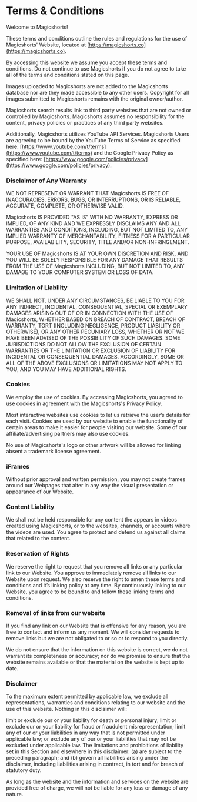 # Terms & Conditions

Welcome to Magicshorts!

These terms and conditions outline the rules and regulations for the use of Magicshorts' Website, located at [https://magicshorts.co](https://magicshorts.co).

By accessing this website we assume you accept these terms and conditions. Do not continue to use Magicshorts if you do not agree to take all of the terms and conditions stated on this page.

Images uploaded to Magicshorts are not added to the Magicshorts database nor are they made accessible to any other users. Copyright for all images submitted to Magicshorts remains with the original owner/author.

Magicshorts search results link to third party websites that are not owned or controlled by Magicshorts. Magicshorts assumes no responsibility for the content, privacy policies or practices of any third party websites.

Additionally, Magicshorts utilizes YouTube API Services. Magicshorts Users are agreeing to be bound by the YouTube Terms of Service as specified here: [https://www.youtube.com/t/terms](https://www.youtube.com/t/terms) and the Google Privacy Policy as specified here: [https://www.google.com/policies/privacy](https://www.google.com/policies/privacy).

### Disclaimer of Any Warranty
WE NOT REPRESENT OR WARRANT THAT Magicshorts IS FREE OF INACCURACIES, ERRORS, BUGS, OR INTERRUPTIONS, OR IS RELIABLE, ACCURATE, COMPLETE, OR OTHERWISE VALID.

Magicshorts IS PROVIDED "AS IS" WITH NO WARRANTY, EXPRESS OR IMPLIED, OF ANY KIND AND WE EXPRESSLY DISCLAIMS ANY AND ALL WARRANTIES AND CONDITIONS, INCLUDING, BUT NOT LIMITED TO, ANY IMPLIED WARRANTY OF MERCHANTABILITY, FITNESS FOR A PARTICULAR PURPOSE, AVAILABILITY, SECURITY, TITLE AND/OR NON-INFRINGEMENT.

YOUR USE OF Magicshorts IS AT YOUR OWN DISCRETION AND RISK, AND YOU WILL BE SOLELY RESPONSIBLE FOR ANY DAMAGE THAT RESULTS FROM THE USE OF Magicshorts INCLUDING, BUT NOT LIMITED TO, ANY DAMAGE TO YOUR COMPUTER SYSTEM OR LOSS OF DATA.

### Limitation of Liability
WE SHALL NOT, UNDER ANY CIRCUMSTANCES, BE LIABLE TO YOU FOR ANY INDIRECT, INCIDENTAL, CONSEQUENTIAL, SPECIAL OR EXEMPLARY DAMAGES ARISING OUT OF OR IN CONNECTION WITH THE USE OF Magicshorts, WHETHER BASED ON BREACH OF CONTRACT, BREACH OF WARRANTY, TORT (INCLUDING NEGLIGENCE, PRODUCT LIABILITY OR OTHERWISE), OR ANY OTHER PECUNIARY LOSS, WHETHER OR NOT WE HAVE BEEN ADVISED OF THE POSSIBILITY OF SUCH DAMAGES. SOME JURISDICTIONS DO NOT ALLOW THE EXCLUSION OF CERTAIN WARRANTIES OR THE LIMITATION OR EXCLUSION OF LIABILITY FOR INCIDENTAL OR CONSEQUENTIAL DAMAGES. ACCORDINGLY, SOME OR ALL OF THE ABOVE EXCLUSIONS OR LIMITATIONS MAY NOT APPLY TO YOU, AND YOU MAY HAVE ADDITIONAL RIGHTS.

### Cookies
We employ the use of cookies. By accessing Magicshorts, you agreed to use cookies in agreement with the Magicshorts's Privacy Policy.

Most interactive websites use cookies to let us retrieve the user’s details for each visit. Cookies are used by our website to enable the functionality of certain areas to make it easier for people visiting our website. Some of our affiliate/advertising partners may also use cookies.

No use of Magicshorts's logo or other artwork will be allowed for linking absent a trademark license agreement.

### iFrames
Without prior approval and written permission, you may not create frames around our Webpages that alter in any way the visual presentation or appearance of our Website.

### Content Liability
We shall not be held responsible for any content the appears in videos created using Magicshorts, or to the websites, channels, or accounts where the videos are used. You agree to protect and defend us against all claims that related to the content.

### Reservation of Rights
We reserve the right to request that you remove all links or any particular link to our Website. You approve to immediately remove all links to our Website upon request. We also reserve the right to amen these terms and conditions and it’s linking policy at any time. By continuously linking to our Website, you agree to be bound to and follow these linking terms and conditions.

### Removal of links from our website
If you find any link on our Website that is offensive for any reason, you are free to contact and inform us any moment. We will consider requests to remove links but we are not obligated to or so or to respond to you directly.

We do not ensure that the information on this website is correct, we do not warrant its completeness or accuracy; nor do we promise to ensure that the website remains available or that the material on the website is kept up to date.

### Disclaimer
To the maximum extent permitted by applicable law, we exclude all representations, warranties and conditions relating to our website and the use of this website. Nothing in this disclaimer will:

limit or exclude our or your liability for death or personal injury;
limit or exclude our or your liability for fraud or fraudulent misrepresentation;
limit any of our or your liabilities in any way that is not permitted under applicable law; or
exclude any of our or your liabilities that may not be excluded under applicable law.
The limitations and prohibitions of liability set in this Section and elsewhere in this disclaimer: (a) are subject to the preceding paragraph; and (b) govern all liabilities arising under the disclaimer, including liabilities arising in contract, in tort and for breach of statutory duty.

As long as the website and the information and services on the website are provided free of charge, we will not be liable for any loss or damage of any nature.